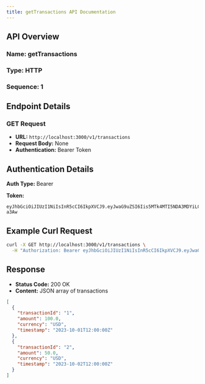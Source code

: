 ```yaml
---
title: getTransactions API Documentation
---
```


## API Overview

### Name: getTransactions

### Type: HTTP

### Sequence: 1

## Endpoint Details

### GET Request

- **URL:** `http://localhost:3000/v1/transactions`
- **Request Body:** None
- **Authentication:** Bearer Token

## Authentication Details

**Auth Type:** Bearer

**Token:**
```
eyJhbGciOiJIUzI1NiIsInR5cCI6IkpXVCJ9.eyJwaG9uZSI6Iis5MTk4MTI5NDA3MDYiLCJ1aWQiOiI1Z2VhcGdhcHhzIn0.yNyKfoOQouzSNDwp_5rJ9CAEMVJo5uqueJHNpG-a3Aw
```

## Example Curl Request

```bash
curl -X GET http://localhost:3000/v1/transactions \
  -H "Authorization: Bearer eyJhbGciOiJIUzI1NiIsInR5cCI6IkpXVCJ9.eyJwaG9uZSI6Iis5MTk4MTI5NDA3MDYiLCJ1aWQiOiI1Z2VhcGdhcHhzIn0.yNyKfoOQouzSNDwp_5rJ9CAEMVJo5uqueJHNpG-a3Aw"
```

## Response

- **Status Code:** 200 OK
- **Content:** JSON array of transactions

```json
[
  {
    "transactionId": "1",
    "amount": 100.0,
    "currency": "USD",
    "timestamp": "2023-10-01T12:00:00Z"
  },
  {
    "transactionId": "2",
    "amount": 50.0,
    "currency": "USD",
    "timestamp": "2023-10-02T12:00:00Z"
  }
]
```